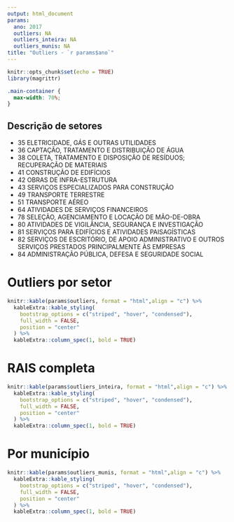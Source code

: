 ```yaml
---
output: html_document
params:
  ano: 2017
  outliers: NA
  outliers_inteira: NA
  outliers_munis: NA
title: "Outliers - `r params$ano`"
---
```


```r
knitr::opts_chunk$set(echo = TRUE)
library(magrittr)
```

```css
.main-container {
  max-width: 70%;
}
```

## Descrição de setores

- 35 ELETRICIDADE, GÁS E OUTRAS UTILIDADES
- 36 CAPTAÇÃO, TRATAMENTO E DISTRIBUIÇÃO DE ÁGUA
- 38 COLETA, TRATAMENTO E DISPOSIÇÃO DE RESÍDUOS; RECUPERAÇÃO DE MATERIAIS
- 41 CONSTRUÇÃO DE EDIFÍCIOS
- 42 OBRAS DE INFRA-ESTRUTURA
- 43 SERVIÇOS ESPECIALIZADOS PARA CONSTRUÇÃO
- 49 TRANSPORTE TERRESTRE
- 51 TRANSPORTE AÉREO
- 64 ATIVIDADES DE SERVIÇOS FINANCEIROS
- 78 SELEÇÃO, AGENCIAMENTO E LOCAÇÃO DE MÃO-DE-OBRA
- 80 ATIVIDADES DE VIGILÂNCIA, SEGURANÇA E INVESTIGAÇÃO
- 81 SERVIÇOS PARA EDIFÍCIOS E ATIVIDADES PAISAGÍSTICAS
- 82 SERVIÇOS DE ESCRITÓRIO, DE APOIO ADMINISTRATIVO E OUTROS SERVIÇOS PRESTADOS PRINCIPALMENTE ÀS EMPRESAS
- 84 ADMINISTRAÇÃO PÚBLICA, DEFESA E SEGURIDADE SOCIAL

# Outliers por setor

```r
knitr::kable(params$outliers, format = "html",align = "c") %>% 
  kableExtra::kable_styling(
    bootstrap_options = c("striped", "hover", "condensed"),
    full_width = FALSE,
    position = "center"
  ) %>% 
  kableExtra::column_spec(1, bold = TRUE)
```

# RAIS completa

```r
knitr::kable(params$outliers_inteira, format = "html",align = "c") %>% 
  kableExtra::kable_styling(
    bootstrap_options = c("striped", "hover", "condensed"),
    full_width = FALSE,
    position = "center"
  ) %>% 
  kableExtra::column_spec(1, bold = TRUE)
```

# Por município

```r
knitr::kable(params$outliers_munis, format = "html",align = "c") %>% 
  kableExtra::kable_styling(
    bootstrap_options = c("striped", "hover", "condensed"),
    full_width = FALSE,
    position = "center"
  ) %>% 
  kableExtra::column_spec(1, bold = TRUE)
```
